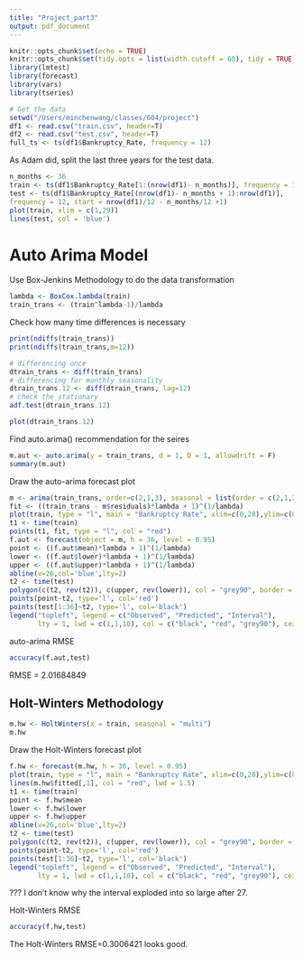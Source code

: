 ```yaml
---
title: "Project_part3"
output: pdf_document
---
```


```r
knitr::opts_chunk$set(echo = TRUE)
knitr::opts_chunk$set(tidy.opts = list(width.cutoff = 60), tidy = TRUE)
library(lmtest)
library(forecast)
library(vars)
library(tseries)
```


```r
# Get the data
setwd("/Users/minchenwang/classes/604/project")
df1 <- read.csv("train.csv", header=T)
df2 <- read.csv("test.csv", header=T)
full_ts <- ts(df1$Bankruptcy_Rate, frequency = 12)
```

As Adam did, split the last three years for the test data.
```r
n_months <- 36
train <- ts(df1$Bankruptcy_Rate[1:(nrow(df1)- n_months)], frequency = 12)
test <- ts(df1$Bankruptcy_Rate[(nrow(df1)- n_months + 1):nrow(df1)],
frequency = 12, start = nrow(df1)/12 - n_months/12 +1)
plot(train, xlim = c(1,29))
lines(test, col = 'blue')
```

# Auto Arima Model

Use Box-Jenkins Methodology to do the data transformation
```r
lambda <- BoxCox.lambda(train)
train_trans <- (train^lambda-1)/lambda
```

Check how many time differences is necessary
```r
print(ndiffs(train_trans))
print(ndiffs(train_trans,m=12))
```

```r
# differencing once
dtrain_trans <- diff(train_trans)
# differencing for monthly seasonality
dtrain_trans.12 <- diff(dtrain_trans, lag=12)
# check the stationary
adf.test(dtrain_trans.12)
```
```r
plot(dtrain_trans.12)
```

Find auto.arima() recommendation for the seires
```r
m.aut <- auto.arima(y = train_trans, d = 1, D = 1, allowdrift = F)
summary(m.aut)
```

Draw the auto-arima forecast plot
```r
m <- arima(train_trans, order=c(2,1,3), seasonal = list(order = c(2,1,2), period = 12), method="CSS-ML")
fit <- ((train_trans - m$residuals)*lambda + 1)^(1/lambda)
plot(train, type = "l", main = "Bankruptcy Rate", xlim=c(0,28),ylim=c(0,6))
t1 <- time(train)
points(t1, fit, type = "l", col = "red")
f.aut <- forecast(object = m, h = 36, level = 0.95)
point <- ((f.aut$mean)*lambda + 1)^(1/lambda)
lower <- ((f.aut$lower)*lambda + 1)^(1/lambda)
upper <- ((f.aut$upper)*lambda + 1)^(1/lambda)
abline(v=26,col='blue',lty=2)
t2 <- time(test)
polygon(c(t2, rev(t2)), c(upper, rev(lower)), col = "grey90", border = NA)
points(point~t2, type='l', col='red')
points(test[1:36]~t2, type='l', col='black')
legend("topleft", legend = c("Observed", "Predicted", "Interval"),
       lty = 1, lwd = c(1,1,10), col = c("black", "red", "grey90"), cex = 1)
```


auto-arima RMSE
```r
accuracy(f.aut,test)
```

RMSE = 2.01684849
\newpage

## Holt-Winters Methodology

```r
m.hw <- HoltWinters(x = train, seasonal = "multi")
m.hw
```

Draw the Holt-Winters forecast plot
```r
f.hw <- forecast(m.hw, h = 36, level = 0.95)
plot(train, type = "l", main = "Bankruptcy Rate", xlim=c(0,28),ylim=c(0,6))
lines(m.hw$fitted[,1], col = "red", lwd = 1.5)
t1 <- time(train)
point <- f.hw$mean
lower <- f.hw$lower
upper <- f.hw$upper
abline(v=26,col='blue',lty=2)
t2 <- time(test)
polygon(c(t2, rev(t2)), c(upper, rev(lower)), col = "grey90", border = NA)
points(point~t2, type='l', col='red')
points(test[1:36]~t2, type='l', col='black')
legend("topleft", legend = c("Observed", "Predicted", "Interval"),
       lty = 1, lwd = c(1,1,10), col = c("black", "red", "grey90"), cex = 1)
```

??? I don't know why the interval exploded into so large after 27.

Holt-Winters RMSE
```r
accuracy(f.hw,test)
```
The Holt-Winters RMSE=0.3006421 looks good.

